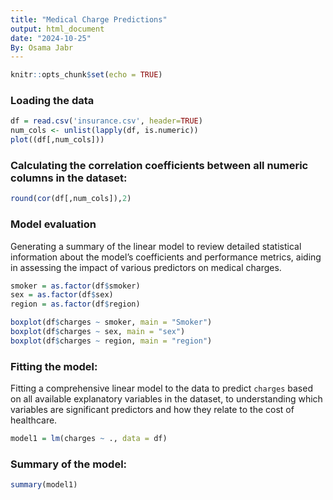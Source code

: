 ```yaml
---
title: "Medical Charge Predictions"
output: html_document
date: "2024-10-25"
By: Osama Jabr
---
```



```r
knitr::opts_chunk$set(echo = TRUE)
```

### Loading the data

```r
df = read.csv('insurance.csv', header=TRUE)
num_cols <- unlist(lapply(df, is.numeric))
plot((df[,num_cols]))
```

### Calculating the correlation coefficients between all numeric columns in the dataset:
```r
round(cor(df[,num_cols]),2)
```
### Model evaluation

Generating a summary of the linear model to review detailed statistical information about the model's coefficients and performance metrics, aiding in assessing the impact of various predictors on medical charges.
```r
smoker = as.factor(df$smoker)
sex = as.factor(df$sex)
region = as.factor(df$region)

boxplot(df$charges ~ smoker, main = "Smoker")
boxplot(df$charges ~ sex, main = "sex")
boxplot(df$charges ~ region, main = "region")

```

### Fitting the model:
Fitting a comprehensive linear model to the data to predict `charges` based on all available explanatory variables in the dataset, to understanding which variables are significant predictors and how they relate to the cost of healthcare.

```r

model1 = lm(charges ~ ., data = df)

```

### Summary of the model:
```r
summary(model1)
```

